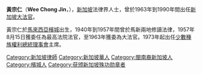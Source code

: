 '''黃宗仁'''（'''Wee Chong Jin'''，{{bd|1917年||2005年|6月5日|catIdx=H黃}}），[[新加坡|新加坡]]法律界人士，曾於1963年到1990年間出任[[新加坡大法官|新加坡大法官]]。

黃宗仁於[[馬來西亞|馬來西亞]][[檳城|檳城]]出生，1940年到1957年間曾於馬新兩地修讀法律，1957年8月15日獲委任為最高法院法官，至1963年獲委為大法官。1973年起出任[[少數種族權利總統理事會|少數種族權利總統理事會]]主席。

{{Authority control}}
{{DEFAULTSORT:Wee黃}}
{{singapore-stub}}
{{Law-bio-stub}}

[[Category:新加坡律師|Category:新加坡律師]]
[[Category:新加坡華人|Category:新加坡華人]]
[[Category:閩南裔新加坡人|Category:閩南裔新加坡人]]
[[Category:檳城人|Category:檳城人]]
[[Category:获颁新加坡殊功勋章者|Category:获颁新加坡殊功勋章者]]